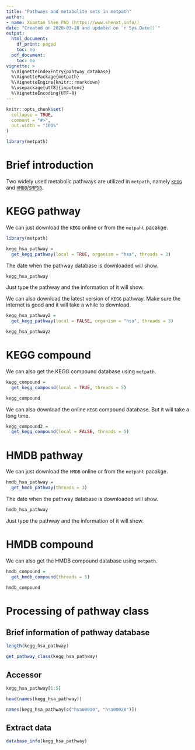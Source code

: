 ```yaml
---
title: "Pathways and metabolite sets in metpath"
author:
- name: Xiaotao Shen PhD (https://www.shenxt.info/)
date: "Created on 2020-03-28 and updated on `r Sys.Date()`"
output:
  html_document:
    df_print: paged
    toc: no
  pdf_document:
    toc: no
vignette: >
  %\VignetteIndexEntry{pahtway_database}
  %\VignettePackage{metpath}
  %\VignetteEngine{knitr::rmarkdown}
  %\usepackage[utf8]{inputenc}
  %\VignetteEncoding{UTF-8}
---
```


```r
knitr::opts_chunk$set(
  collapse = TRUE,
  comment = "#>",
  out.width = "100%"
)
```

```r
library(metpath)
```

# **Brief introduction**

Two widely used metabolic pathways are utilized in `metpath`, namely [`KEGG`](https://www.genome.jp/kegg/) and [`HMDB`/`SMPDB`](https://smpdb.ca/).

# **KEGG pathway**

We can just download the `KEGG` online or from the `metpaht` pacakge.

```r
library(metpath)
```


```r
kegg_hsa_pathway = 
  get_kegg_pathway(local = TRUE, organism = "hsa", threads = 3)
```

The date when the pathway database is downloaded will show.

```r
kegg_hsa_pathway
```

Just type the pathway and the information of it will show.

We can also download the latest version of `KEGG` pathway. Make sure the internet is good and it will take a while to download.

```r
kegg_hsa_pathway2 = 
  get_kegg_pathway(local = FALSE, organism = "hsa", threads = 3)
```

```r
kegg_hsa_pathway2
```

# **KEGG compound**

We can also get the KEGG compound database using `metpath`.

```r
kegg_compound = 
  get_kegg_compound(local = TRUE, threads = 5)
```

```r
kegg_compound
```

We can also download the online `KEGG` compound database. But it will take a long time.

```r
kegg_compound2 = 
  get_kegg_compound(local = FALSE, threads = 5)
```


# **HMDB pathway**

We can just download the `HMDB` online or from the `metpaht` pacakge.

```r
hmdb_hsa_pathway = 
  get_hmdb_pathway(threads = 3)
```

The date when the pathway database is downloaded will show.

```r
hmdb_hsa_pathway
```

Just type the pathway and the information of it will show.


# **HMDB compound**

We can also get the HMDB compound database using `metpath`.

```r
hmdb_compound = 
  get_hmdb_compound(threads = 5)
```

```r
hmdb_compound
```


# **Processing of pathway class**

## Brief information of pathway database

```r
length(kegg_hsa_pathway)
```

```r
get_pathway_class(kegg_hsa_pathway)
```

## Accessor

```r
kegg_hsa_pathway[1:5]
```

```r
head(names(kegg_hsa_pathway))
```

```r
names(kegg_hsa_pathway[c("hsa00010", "hsa00020")])
```


## Extract data


```r
database_info(kegg_hsa_pathway)
```